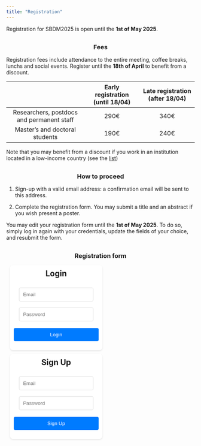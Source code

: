```yaml
---
title: "Registration"
---
```


Registration for SBDM2025 is open until the **1st of May 2025**.

### Fees {style="text-align: center; margin-top: 30px;margin-bottom: 15px;"}

::: {style="text-align: left;"}
Registration fees include attendance to the entire meeting, coffee
breaks, lunchs and social events. Register until the **18th of
April** to benefit from a discount.

::: {.container-lg .justify-content-center .w-100}
::: justify-content-center
|                                           | Early registration (until 18/04) | Late registration (after 18/04) |
|:----------------------------:|:-------------------:|:-------------------:|
| Researchers, postdocs and permanent staff |               290€               |              340€               |
|       Master's and doctoral students       |               190€               |              240€               |
:::
:::

Note that you may benefit from a discount if you work in an institution
located in a low-income country (see the
[list](files/Listoflowincomecountries.pdf){target="_blank"})
:::

### How to proceed {style="text-align: center; margin-top: 30px;margin-bottom: 15px;"}

::: {style="text-align: left;"}
1.  Sign-up with a valid email address: a confirmation email will be
    sent to this address.

2.  Complete the registration form. You may submit a title and an
    abstract if you wish present a poster.

::: callout-tip
You may edit your registration form until the **1st of May 2025**. To do
so, simply log in again with your credentials, update the fields of your
choice, and resubmit the form.
:::
:::

### Registration form {style="text-align: center; margin-top: 30px;margin-bottom: 15px;"}

```{=html}
<script type="module">
  import { initializeApp } from "https://www.gstatic.com/firebasejs/11.4.0/firebase-app.js";
  import { getAuth, createUserWithEmailAndPassword, signInWithEmailAndPassword, signOut, onAuthStateChanged, sendEmailVerification } from "https://www.gstatic.com/firebasejs/11.4.0/firebase-auth.js";

  const firebaseConfig = {
    apiKey: "AIzaSyCH3avPPXfXI49GTopvaFbeKrPtu8ufa2c",
    authDomain: "sbdm2025.firebaseapp.com",
    projectId: "sbdm2025",
    storageBucket: "sbdm2025.firebasestorage.app",
    messagingSenderId: "846447691095",
    appId: "1:846447691095:web:e41322d89f69949469ea12",
    measurementId: "G-G79REFBJ4H"
  };

  const app = initializeApp(firebaseConfig);
  const auth = getAuth(app);

    document.getElementById("login-form").addEventListener("submit", async (event) => {
        event.preventDefault(); // Prevent form submission

        const email = document.getElementById("email").value.trim();
        const password = document.getElementById("password").value.trim();

        if (!email || !password) {
            alert("Please enter both email and password.");
            return;
        }

        try {
            const userCredential = await signInWithEmailAndPassword(auth, email, password);
            if (!userCredential.user.emailVerified) {
                alert("Please verify your email address before logging in.");
                await signOut(auth);
                return;
            }
        } catch (error) {
            alert(error.message);
        }
    });


    document.getElementById("signin-form").addEventListener("submit", async (event) => {
        event.preventDefault(); // Prevent form submission

        const email = document.getElementById("signup-email").value.trim();
        const password = document.getElementById("signup-password").value.trim();

        if (!email || !password) {
            alert("Please enter both email and password.");
            return;
        }

        try {
            const userCredential = await createUserWithEmailAndPassword(auth, email, password);
            await sendEmailVerification(userCredential.user);
            alert("Verification email sent. Please check your inbox.");
        } catch (error) {
            alert(error.message);
        }
    });

  document.getElementById("logout-btn").addEventListener("click", async () => {
    await signOut(auth);
  });

  async function fetchUserData(email) {
    try {
      const response = await fetch(`https://misc.robustcircuit.eu/user/${email}`);
      const result = await response.json();
      console.log(result.data)
      if (result.success) {
        document.getElementById("formId").value = result.data.form_id;
        document.getElementById("formName").value = result.data.name;
        document.getElementById("formEmail").value = email;
        document.getElementById("formAffiliation").value = result.data.affiliation;
        document.getElementById("formTitle").value = result.data.title;
        document.getElementById("formAbstract").value = result.data.abstract;
        document.getElementById("formPresenter").value = result.data.presenter;
        document.getElementById("formAuthors").value = result.data.authors;
        if (result.data.discountRequest=="true"){
            document.getElementById("formDiscount").checked = true;
        }
        // Prepopulate the radio button based on formSession
        const sessionValue = result.data.session; // Assuming this matches the radio values
        const radioSessionButton = document.querySelector(`input[name="formSession"][value="${sessionValue}"]`);
        if (radioSessionButton) {
            radioSessionButton.checked = true;
        }
        // Prepopulate the radio button based on formSession
        const presentsValue = result.data.poster; // Assuming this matches the radio values
        const radioPresentsButton = document.querySelector(`input[name="formPoster"][value="${presentsValue}"]`);
        if (radioPresentsButton) {
            radioPresentsButton.checked = true;
        }
        const foodValue = result.data.foodrestriction; // Assuming this matches the radio values
        const radioFoodButton = document.querySelector(`input[name="formFood"][value="${foodValue}"]`);
        if (radioFoodButton) {
            radioFoodButton.checked = true;
        }
        const positionValue = result.data.position; // Assuming this matches the radio values
        const radioPositionButton = document.querySelector(`input[name="formPosition"][value="${positionValue}"]`);
        if (radioPositionButton) {
            radioPositionButton.checked = true;
        }
        }
        document.getElementById("formEmail").value = email;
        const posterOptions = document.getElementsByName("formPoster");
        const abstractPoster = document.getElementById("abstractPoster");
        const sessionPick = document.getElementById("sessionPick");
        const titlePoster = document.getElementById("titlePoster");
        const authorsPoster = document.getElementById("authorsPoster");
        const presenterPoster = document.getElementById("presenterPoster");
        function toggleAbstract() {
            // Check if the "Yes" option is selected
            const isPosterSelected = document.querySelector('input[name="formPoster"]:checked')?.value === "true";
            abstractPoster.style.display = isPosterSelected ? "block" : "none";
            sessionPick.style.display = isPosterSelected ? "block" : "none";
            titlePoster.style.display = isPosterSelected ? "block" : "none";
            presenterPoster.style.display = isPosterSelected ? "block" : "none";
            authorsPoster.style.display = isPosterSelected ? "block" : "none";
        }
        // Add event listeners to both radio buttons
        posterOptions.forEach(option => option.addEventListener("change", toggleAbstract));
        // Run the function once on page load in case of pre-selected value
        toggleAbstract();

        // link formName and formPresenter
        const formName = document.getElementById("formName");
        const formPresenter = document.getElementById("formPresenter");
        // Track whether the user has manually changed the formPresenter field
        let presenterEdited = false;
        formPresenter.addEventListener("input", function () {
            presenterEdited = true; // Mark as manually edited
        });
        formName.addEventListener("input", function () {
            if (!presenterEdited) {
                formPresenter.value = formName.value;
            }
        });

      } catch (error) {
        console.error("Error fetching user data:", error);
    }
  }

  onAuthStateChanged(auth, (user) => {
    if (user && user.emailVerified) {
      document.getElementById("auth-container").style.display = "none";
      document.getElementById("signup-container").style.display = "none";
      document.getElementById("user-container").style.display = "block";
      document.getElementById("logged-container").style.display = "block";
      document.getElementById("user-email").innerText = `Logged in as: ${user.email}`;
      document.getElementById("formEmail").value = user.email;
      fetchUserData(user.email);
    } else {
      document.getElementById("logged-container").style.display = "none";
      document.getElementById("auth-container").style.display = "block";
      document.getElementById("signup-container").style.display = "block";
      document.getElementById("user-container").style.display = "none";
      document.getElementById("logged-container").style.display = "none";
    }
  });

  document.getElementById("registrationForm").addEventListener("submit", async function(event) {
    event.preventDefault();
    const user = auth.currentUser;
    if (!user || !user.emailVerified) return;
    // manage checkbox
    let discountCheckbox = document.getElementById("formDiscount");
    let hiddenInput = document.createElement("input");
    hiddenInput.type = "hidden";
    hiddenInput.name = "formDiscount";
    hiddenInput.value = discountCheckbox.checked ? "true" : "false";

    // Get value of poster choice
    const isPresenting = document.querySelector('input[name="formPoster"]:checked').value === "true";

    // List of conditional fields
    const conditionalFields = [
    "formTitle",
    "formAuthors",
    "formPresenter",
    "formAbstract",
    ];
    const sessionRadios = document.querySelectorAll('input[name="formSession"]');

    // Set or remove required depending on the condition
    conditionalFields.forEach(id => {
    const el = document.getElementById(id);
    if (isPresenting) {
        el.required = true;
    } else {
        el.required = false;
    }
    });

    sessionRadios.forEach(radio => {
    if (isPresenting) {
        radio.setAttribute("required", "required");
    } else {
        radio.removeAttribute("required");
    }
    });
    // manages abstract text
    let abstractText = document.getElementById("formAbstract").value.trim();
    let wordCount = abstractText.split(/\s+/).filter(word => word.length > 0).length;
    if (wordCount > 200) {
        alert("Abstract cannot exceed 200 words.");
        return // Stop form submission
    }
    this.appendChild(hiddenInput);
    const formData = {
      form_id: document.getElementById("formId").value,
      name: document.getElementById("formName").value,
      position: document.querySelector('input[name="formPosition"]:checked').value,
      affiliation: document.getElementById("formAffiliation").value,
      foodrestriction: document.querySelector('input[name="formFood"]:checked').value,
      poster: document.querySelector('input[name="formPoster"]:checked').value,
      title: document.getElementById("formTitle").value,
      authors: document.getElementById("formAuthors").value,
      presenter: document.getElementById("formPresenter").value,
      abstract: document.getElementById("formAbstract").value,
      session: document.querySelector('input[name="formSession"]:checked').value,
      discountRequest: hiddenInput.value,
      email: user.email,
    };
    try {
      const response = await fetch("https://misc.robustcircuit.eu/submit-form", {
        method: "POST",
        headers: { "Content-Type": "application/json" },
        body: JSON.stringify(formData)
      });
      const result = await response.json();
      document.getElementById("responseMessage").innerText = result.message;
        setTimeout(() => {
            window.location.reload();
        }, 1500); // Wait for 2 seconds before refreshing (optional)
    } catch (error) {
      document.getElementById("responseMessage").innerText = "Error submitting the form.";
    }
  });


</script>
```

```{=html}
<style>

    .auth-container, .signup-container, .user-container {
        background-color: #fff;
        padding: 10px;
        border-radius: 8px;
        box-shadow: 0 2px 4px rgba(0, 0, 0, 0.1);
        width: 100%;
        text-align: center;
        margin: 10px;
    }

    input[type="email"], input[type="password"] {
        padding: 10px;
        margin: 8px 0;
        border: 1px solid #ddd;
        border-radius: 4px;
        box-sizing: border-box;
    }

    button {
        background-color: #007bff;
        color: white;
        padding: 10px 15px;
        border: none;
        border-radius: 4px;
        cursor: pointer;
        width: 100%;
        margin-top: 10px;
    }

    button:hover {
        background-color: #0056b3;
    }

    .user-container {
        display: none; /* Hidden by default */
    }

    .form-check-label{
      margin-left: 10px;
    }

</style>
```

<!-- Login Form -->

```{=html}

<div class="container-lg">
    <div class="logged-container row justify-content-center" id="logged-container" style="display:none;">
        <div class="col-md-5">
            <div class="d-flex justify-content-between align-items-center">
                <h5 id="user-email" class="mb-0">Logged in as:</h5>
                <button id="logout-btn" class="btn btn-danger" style="max-width:15%">Logout</button>
            </div>
        </div>
    </div>
    <div class="d-flex row justify-content-between flex-wrap" style="width:100%">
        <div style="width:45%">
            <div class="auth-container text-center" id="auth-container">
                <h2 style="margin-top:0px">Login</h2>
                <form id="login-form">
                <input type="email" id="email" class="form-control" name="username" placeholder="Email" autocomplete="username">
                <input type="password" id="password" class="form-control" name="password" placeholder="Password" autocomplete="current-password">
                <button type="submit" id="login-btn" class="btn-primary mt-2 w-75">Login</button>
                </form>
            </div>
        </div>
        <div style="width:45%">
            <div class="signup-container text-center" id="signup-container">
                <h2 style="margin-top:0px">Sign Up</h2>
                <form id="signin-form">
                <input type="email" id="signup-email" name="username" class="form-control" placeholder="Email" autocomplete="username">
                <input type="password" id="signup-password" name="password" class="form-control" placeholder="Password" autocomplete="new-password">
                <button type="submit" id="signup-btn" class="btn btn-success mt-2 w-75">Sign Up</button>
                </form>
            </div>
        </div>
    </div>
    <div class="user-container row justify-content-center" id="user-container">
        <div class="container mt-5" style="text-align:left">
            <h3>Registration Form</h3>
            <form id="registrationForm">
                <input type="hidden" id="formId" name="formId" value="noId">
                <div class="mb-3">
                    <label for="formName" class="form-label">First & last name</label>
                    <input type="text" class="form-control" id="formName" required>
                </div>
                <div class="mb-3">
                    <label for="formEmail" class="form-label">Email</label>
                    <input type="text" class="form-control text-muted" id="formEmail" readonly>
                </div>
                <div class="mb-3">
                    <label for="formAffiliation" class="form-label">Affiliation</label>
                    <input type="text" class="form-control" id="formAffiliation" required>
                </div>
                <div class="mb-3">
                    <label class="form-label">Do you have food restrictions?</label>
                    <div class="form-check">
                        <input class="form-check-input" type="radio" name="formFood" id="foodoption1" value="No" checked required>
                        <label class="form-check-label" for="foodoption1">No</label>
                    </div>
                    <div class="form-check">
                        <input class="form-check-input" type="radio" name="formFood" id="foodoption2" value="Vegetarian" required>
                        <label class="form-check-label" for="foodoption2">Vegetarian</label>
                    </div>
                    <div class="form-check">
                        <input class="form-check-input" type="radio" name="formFood" id="foodoption3" value="Vegan" required>
                        <label class="form-check-label" for="foodoption3">Vegan</label>
                    </div>
                </div>
                <div class="mb-3">
                    <label class="form-label">What is your position?</label>
                    <div class="form-check">
                        <input class="form-check-input" type="radio" name="formPosition" id="optionposition1" value="Researcher" required>
                        <label class="form-check-label" for="optionposition1">Researcher, postdoc or permanent research staff</label>
                    </div>
                    <div class="form-check">
                        <input class="form-check-input" type="radio" name="formPosition" id="optionposition2" value="Student" required>
                        <label class="form-check-label" for="optionposition2">Master or PhD student</label>
                    </div>
                </div>
                <div class="mb-3">
                    <div class="form-check">
                        <input class="form-check-input" type="checkbox" id="formDiscount" name="formDiscount">
                        <label class="form-check-label" for="formDiscount">Request a discount by ticking this box (low-income countries only)</label>
                    </div>
                </div>
                <div class="mb-3">
                    <label class="form-label">Will you present a poster at SBDM2025?</label>
                    <div class="form-check">
                        <input class="form-check-input" type="radio" name="formPoster" id="optionposter1" value="false" checked required>
                        <label class="form-check-label" for="optionposter1">No</label>
                    </div>
                    <div class="form-check">
                        <input class="form-check-input" type="radio" name="formPoster" id="optionposter2" value="true" required>
                        <label class="form-check-label" for="optionposter2">Yes</label>
                    </div>
                </div>
                <div class="mb-3" id="titlePoster">
                    <label for="formAbstract" class="form-label">Poster title</label>
                    <input type="text" class="form-control" id="formTitle" required>
                </div>
                <div class="mb-3" id="authorsPoster">
                    <label for="formAuthors" class="form-label">Authors</label>
                    <input type="text" class="form-control" id="formAuthors" required>
                </div>
                <div class="mb-3" id="presenterPoster">
                    <label for="formPresenter" class="form-label">Presenter</label>
                    <input type="text" class="form-control" id="formPresenter" required>
                </div>
                <div class="mb-3" id="abstractPoster">
                    <label for="formAbstract" class="form-label">Poster abstract (max. 200 words)</label>
                    <textarea class="form-control" id="formAbstract" rows="8" required></textarea>
                </div>
                <div class="mb-3" id="sessionPick">
                    <label class="form-label">Indicate the session that corresponds best to your poster.</label>
                    <div class="form-check">
                        <input class="form-check-input" type="radio" name="formSession" id="option1" value="Temporal Dynamics of decision making" required>
                        <label class="form-check-label" for="option1">Temporal Dynamics of decision making</label>
                    </div>
                    <div class="form-check">
                        <input class="form-check-input" type="radio" name="formSession" id="option2" value="Causal manipulations in decision making" required>
                        <label class="form-check-label" for="option2">Causal manipulations in decision making</label>
                    </div>
                    <div class="form-check">
                        <input class="form-check-input" type="radio" name="formSession" id="option3" value="Social cognition and decision making across species" required>
                        <label class="form-check-label" for="option3">Social cognition and decision making across species</label>
                    </div>
                    <div class="form-check">
                        <input class="form-check-input" type="radio" name="formSession" id="option4" value="Naturalistic & context-dependant decision making" required>
                        <label class="form-check-label" for="option4">Naturalistic & context-dependant decision making</label>
                    </div>
                    <div class="form-check">
                        <input class="form-check-input" type="radio" name="formSession" id="option5" value="Brain-body interaction and decision making" required>
                        <label class="form-check-label" for="option5">Brain-body interaction and decision making</label>
                    </div>
                    <div class="form-check">
                        <input class="form-check-input" type="radio" name="formSession" id="option6" value="Comparative decision across agents" required>
                        <label class="form-check-label" for="option6">Comparative decision across agents</label>
                    </div>
                    <div class="form-check">
                        <input class="form-check-input" type="radio" name="formSession" id="option6" value="I am not sure" required>
                        <label class="form-check-label" for="option6">I am not sure</label>
                    </div>
                </div>
                <button type="submit" class="btn btn-primary">Submit</button>
            </form>
            <p id="responseMessage" class="mt-3"></p>
        </div>
    </div>
</div>
```